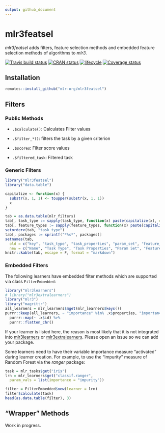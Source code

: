 ```yaml
---
output: github_document
---
```


# mlr3featsel

_mlr3featsel_ adds filters, feature selection methods and embedded feature selection methods of algorithms to _mlr3_.

[![Travis build status](https://travis-ci.org/mlr-org/mlr3featsel.svg?branch=master)](https://travis-ci.org/mlr-org/mlr3featsel)
[![CRAN status](https://www.r-pkg.org/badges/version/mlr3featsel)](https://cran.r-project.org/package=mlr3featsel)
[![lifecycle](https://img.shields.io/badge/lifecycle-experimental-orange.svg)](https://www.tidyverse.org/lifecycle/#experimental)
[![Coverage status](https://codecov.io/gh/mlr-org/mlr3featsel/branch/master/graph/badge.svg)](https://codecov.io/github/mlr-org/mlr3featsel?branch=master)

## Installation

```r
remotes::install_github("mlr-org/mlr3featsel")
```

## Filters 

### Public Methods

* `.$calculate()`: Calculates Filter values
* `.$filter_*()`: filters the task by a given criterion

* `.$scores`: Filter score values
* `.$filtered_task`: Filtered task

### Generic Filters

```r
library("mlr3featsel")
library("data.table")

capitalize <- function(x) {
  substr(x, 1, 1) <- toupper(substr(x, 1, 1))
  x
}

tab = as.data.table(mlr_filters)
tab[, task_type := sapply(task_type, function(x) paste(capitalize(x), collapse = " & "))]
tab[, feature_types := sapply(feature_types, function(x) paste(capitalize(x), collapse = ", "))]
setorderv(tab, "task_type")
tab[, packages := sprintf("*%s*", packages)]
setnames(tab, 
  old = c("key", "task_type", "task_properties", "param_set", "feature_types", "packages"), 
  new = c("Name", "Task Type", "Task Properties", "Param Set", "Feature Types", "Package"))
knitr::kable(tab, escape = F, format = "markdown")
```

### Embedded Filters

The following learners have embedded filter methods which are supported via class `FilterEmbedded`:

```r
library("mlr3learners")
# library("mlr3extralearners")
library("mlr3")
library("magrittr")
all_learners = mlr_learners$mget(mlr_learners$keys())
purrr::keep(all_learners, ~ "importance" %in% .x$properties, "importance") %>% 
  purrr::map(~ .x$id) %>% 
  purrr::flatten_chr()
```

If your learner is listed here, the reason is most likely that it is not integrated into [mlr3learners](https://github.com/mlr-org/mlr3learners) or [mlr3extralearners](https://github.com/mlr-org/mlr3extralearners). 
Please open an issue so we can add your package.

Some learners need to have their variable importance measure "activated" during learner creation.
For example, to use the "impurity" measure of Random Forest via the _ranger_ package:

```r
task = mlr_tasks$get("iris")
lrn = mlr_learners$get("classif.ranger",
  param_vals = list(importance = "impurity"))

filter = FilterEmbedded$new(learner = lrn)
filter$calculate(task)
head(as.data.table(filter), 3)
```

## "Wrapper" Methods

Work in progress.

